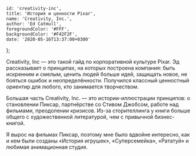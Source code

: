 

    id: 'creativity-inc',
    title: 'История и ценности Pixar',
    name: 'Creativity, Inc.',
    author: 'Ed Catmull',
    foregroundColor: '#FFF',
    backgroundColor: '#F42F2F',
    date: '2020-05-16T13:37:00+0300'

};


Creativity, Inc — это такой гайд по корпоративной культуре Pixar. Эд рассказывает о принципах, на которых построена компания: быть искренним и смелым, ценить людей больше идей, защищать новое, не бояться ошибок и неопределённости. Получился классный ценностный ориентир для любого, кто занимается творчеством.

Большая часть Creativity, Inc. — это истории-иллюстрации принципов: о становлении Пиксар, партнёрстве со Стивом Джобсом, работе над фильмами, преодолении кризисов. Из-за сторителлинга у книги больше общего с художественной литературой, чем с привычной бизнес-книгой.

Я вырос на фильмах Пиксар, поэтому мне было вдвойне интересно, как и кем были созданы «История игрушек», «Суперсемейка», «Рататуй» и любимая анимационная студия.
